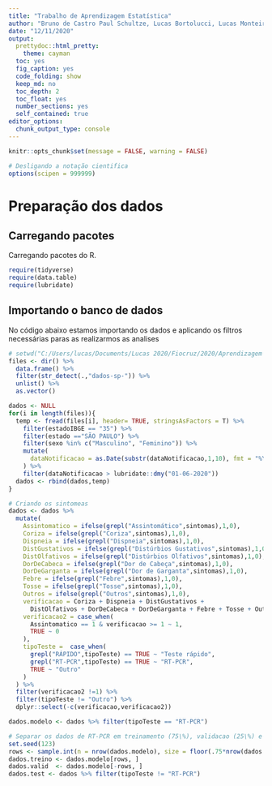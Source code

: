 ---
title: "Trabalho de Aprendizagem Estatística"
author: "Bruno de Castro Paul Schultze, Lucas Bortolucci, Lucas Monteiro Bianchi, Luiz Afonso Glatzl Junior, Thiago Henrique Martinoni"
date: "12/11/2020"
output: 
  prettydoc::html_pretty:
    theme: cayman
  toc: yes
  fig_caption: yes
  code_folding: show
  keep_md: no
  toc_depth: 2
  toc_float: yes
  number_sections: yes
  self_contained: true
editor_options: 
  chunk_output_type: console
---

```{r setup, include=FALSE}
knitr::opts_chunk$set(message = FALSE, warning = FALSE)

# Desligando a notação cientifica
options(scipen = 999999)
```



# Preparação dos dados

## Carregando pacotes

Carregando pacotes do R. 

```{r  include=FALSE}
require(tidyverse)
require(data.table)
require(lubridate)
```

## Importando o banco de dados

No código abaixo estamos importando os dados e aplicando os filtros necessárias paras as realizarmos as analises

```{r}
# setwd("C:/Users/lucas/Documents/Lucas 2020/Fiocruz/2020/Aprendizagem Estatistica em Altas Dimensoes/Trabalho")
files <- dir() %>% 
  data.frame() %>% 
  filter(str_detect(.,"dados-sp-")) %>% 
  unlist() %>% 
  as.vector()

dados <- NULL
for(i in length(files)){
  temp <- fread(files[i], header= TRUE, stringsAsFactors = T) %>% 
    filter(estadoIBGE == "35") %>% 
    filter(estado =="SÃO PAULO") %>% 
    filter(sexo %in% c("Masculino", "Feminino")) %>% 
    mutate(
      dataNotificacao = as.Date(substr(dataNotificacao,1,10), fmt = "%Y-%m-%d")
    ) %>% 
    filter(dataNotificacao > lubridate::dmy("01-06-2020"))
  dados <- rbind(dados,temp)
}

# Criando os sintomeas
dados <- dados %>% 
  mutate(
    Assintomatico = ifelse(grepl("Assintomático",sintomas),1,0),
    Coriza = ifelse(grepl("Coriza",sintomas),1,0),
    Dispneia = ifelse(grepl("Dispneia",sintomas),1,0),
    DistGustativos = ifelse(grepl("Distúrbios Gustativos",sintomas),1,0),
    DistOlfativos = ifelse(grepl("Distúrbios Olfativos",sintomas),1,0),
    DorDeCabeca = ifelse(grepl("Dor de Cabeça",sintomas),1,0),
    DorDeGarganta = ifelse(grepl("Dor de Garganta",sintomas),1,0),
    Febre = ifelse(grepl("Febre",sintomas),1,0),
    Tosse = ifelse(grepl("Tosse",sintomas),1,0),
    Outros = ifelse(grepl("Outros",sintomas),1,0),
    verificacao = Coriza + Dispneia + DistGustativos + 
      DistOlfativos + DorDeCabeca + DorDeGarganta + Febre + Tosse + Outros,
    verificacao2 = case_when(
      Assintomatico == 1 & verificacao >= 1 ~ 1,
      TRUE ~ 0
    ),
    tipoTeste =  case_when(
      grepl("RÁPIDO",tipoTeste) == TRUE ~ "Teste rápido",
      grepl("RT-PCR",tipoTeste) == TRUE ~ "RT-PCR",
      TRUE ~ "Outro"
    )
  ) %>% 
  filter(verificacao2 !=1) %>% 
  filter(tipoTeste != "Outro") %>% 
  dplyr::select(-c(verificacao,verificacao2))

dados.modelo <- dados %>% filter(tipoTeste == "RT-PCR") 

# Separar os dados de RT-PCR em treinamento (75\%), validacao (25\%) e teste os de teste rapido
set.seed(123)
rows <- sample.int(n = nrow(dados.modelo), size = floor(.75*nrow(dados.modelo)), replace = F)
dados.treino <- dados.modelo[rows, ]
dados.valid  <- dados.modelo[-rows, ]
dados.test <- dados %>% filter(tipoTeste != "RT-PCR")
```


